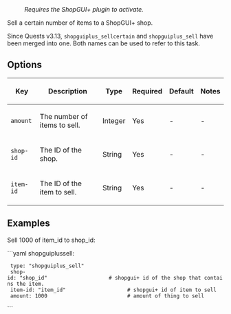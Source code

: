 : ''Requires the ShopGUI+ plugin to activate.''

Sell a certain number of items to a ShopGUI+ shop.

Since Quests v3.13, <code>shopguiplus_sellcertain</code> and <code>shopguiplus_sell</code> have been merged into one. Both names can be used to refer to this task.

== Options ==
{|
|-
! Key
! Description
! Type
! Required
! Default
! Notes
|-
| <code>amount</code>
| The number of items to sell.
| Integer
| Yes
| -
| -
|-
| <code>shop-id</code>
| The ID of the shop.
| String
| Yes
| -
| -
|-
| <code>item-id</code>
| The ID of the item to sell.
| String
| Yes
| -
| -
|}

== Examples ==
Sell 1000 of item_id to shop_id:

```yaml
shopguiplussell:
  type: "shopguiplus_sell"
  shop-id: "shop_id"                    # shopgui+ id of the shop that contains the item.
  item-id: "item_id"                    # shopgui+ id of item to sell
  amount: 1000                          # amount of thing to sell
```

